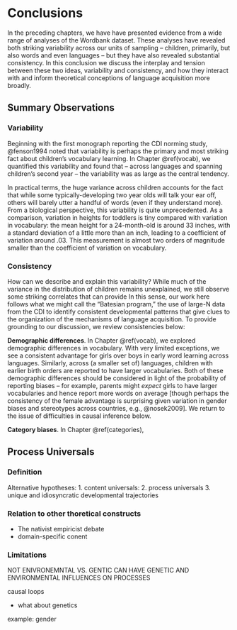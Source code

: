 # Conclusions {#theory}

In the preceding chapters, we have have presented evidence from a wide range of analyses of the Wordbank dataset. These analyses have revealed both striking variability across our units of sampling -- children, primarily, but also words and even languages -- but they have also revealed substantial consistency. In this conclusion we discuss the interplay and tension between these two ideas, variability and consistency, and how they interact with and inform theoretical conceptions of language acquisition more broadly.

## Summary Observations

### Variability

Beginning with the first monograph reporting the CDI norming study, @fenson1994 noted that variability is perhaps the primary and most striking fact about children's vocabulary learning. In Chapter \@ref(vocab), we quantified this variability and found that -- across languages and spanning children's second year -- the variability was as large as the central tendency. 

In practical terms, the huge variance across children accounts for the fact that while some typically-developing two year olds will talk your ear off, others will barely utter a handful of words (even if they understand more). From a biological perspective, this variability is quite unprecedented. As a comparison, variation in heights for toddlers is tiny compared with variation in vocabulary: the mean height for a 24-month-old is around 33 inches, with a standard deviation of a little more than an inch, leading to a coefficient of variation around .03. This measurement is almost two orders of magnitude smaller than the coefficient of variation on vocabulary. 


### Consistency 

How can we describe and explain this variability? While much of the variance in the distribution of children remains unexplained, we still observe some striking correlates that can provide 
 In this sense, our work here follows what we might call the "Batesian program," the use of large-N data from the CDI to identify consistent developmental patterns that give clues to the organization of the mechanisms of language acquisition. To provide grounding to our discussion, we review consistencies below:

**Demographic differences**. In Chapter \@ref(vocab), we explored demographic differences in vocabulary. With very limited exceptions, we see a consistent advantage for girls over boys in early word learning across languages. Similarly, across (a smaller set of) languages, children with earlier birth orders are reported to have larger vocabularies. Both of these demographic differences should be considered in light of the probability of reporting biases -- for example, parents might *expect* girls to have larger vocabularies and hence report more words on average [though perhaps the consistency of the female advantage is surprising given variation in gender biases and stereotypes across countries, e.g., @nosek2009]. We return to the issue of difficulties in causal inference below. 

**Category biases**. In Chapter \@ref(categories), 


## Process Universals

### Definition

Alternative hypotheses:
1. content universals: 
2. process universals
3. unique and idiosyncratic developmental trajectories


### Relation to other thoretical constructs



* The nativist empiricist debate
* domain-specific conent



### Limitations





NOT ENIVRONEMNTAL VS. GENTIC
CAN HAVE GENETIC AND ENVIRONMENTAL INFLUENCES ON PROCESSES



causal loops

* what about genetics

example: gender
